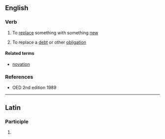==English==

===Verb===
{{en-verb|novat|ing}}

# To [[replace]] something with something [[new]]
#{{law}} To replace a [[debt]] or other [[obligation]]

====Related terms====
*[[novation]]

===References===
*OED 2nd edition 1989

----
==Latin==
===Participle===
{{la-part-form|novāte}}

# {{inflection of|[[novatus#Latin|novātus]]||voc|m|s|lang=la}}

{{rfc-auto}}